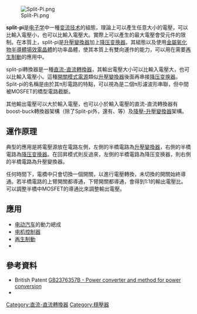 {{No footnotes|time=2020-07-14T14:46:22+00:00}}
[[Image:Split-Pi.png|thumb]]

'''split-pi'''是[[电子学|电子学]]中一種[[变流技术|变流技术]]的組態，理論上可以產生任意大小的電壓，可以比輸入電壓小，也可以比輸入電壓大。實際上可以產生的最大電壓會受元件的限制。在本質上，split-pi是[[升壓變換器|升壓變換器]]加上[[降压变换器|降压变换器]]。其組態以及使用[[金屬氧化物半導體場效電晶體|金屬氧化物半導體場效電晶體]]的功率晶體，使其本質上有雙向運作的能力，可以用在需要[[再生制動|再生制動]]的應用中。

split-pi轉換器是一種[[直流-直流轉換器|直流-直流轉換器]]，其輸出電壓大小可以比輸入電壓大，也可以比輸入電壓小。這種[[開關模式電源|開關模式電源]]類似[[升壓變換器|升壓變換器]]後面再串接[[降压变换器|降压变换器]]。Split-pi的名稱是由於其π形電路的特點，可以視為是二個π形濾波形串聯，但中間被MOSFET的橋型電路截斷。

其他輸出電壓可以大於輸入電壓，也可以小於輸入電壓的直流-直流轉換器有boost-buck轉換器架構（除了Split-pi外，還有{{le|庫克變換器|Ćuk converter}}、{{le|SEPIC|SEPIC}}等）及[[降壓-升壓變換器|降壓-升壓變換器]]架構。

==運作原理==
典型的應用是將電壓源放在電路左側，左側的半橋電路為[[升壓變換器|升壓變換器]]，右側的半橋電路為[[降压变换器|降压变换器]]。在回昇模式則反過來，左側的半橋電路為降压变换器，則右側的半橋電路為升壓變換器。

任何時間下，電橋中只會切換一個開關，以進行電壓轉換，未切換的開關始終導通。若半橋電路的上臂開關都導通，下臂開關都導通，會得到1:1的輸出電壓比。可以調整半橋中MOSFET的導通比來調整輸出電壓。

==應用==
* [[电动汽车|电动汽车]]的動力總成
* [[电机控制器|电机控制器]]
* [[再生制動|再生制動]]
* {{link-de|Zeta變換器|Zeta-Wandler}}

==參考資料==
* British Patent [http://worldwide.espacenet.com/publicationDetails/biblio?CC=GB&NR=2376357 GB2376357B - Power converter and method for power conversion]
* {{cite journal | last1 = Restrepo | first1 = C. |display-authors=etal | year = 2011 | title = A Noninverting Buck–Boost DC–DC Switching Converter With High Efficiency and Wide Bandwidth | url = | journal = IEEE Transactions on Power Electronics | volume = 26 | issue = 9| pages = 2490–2503 | doi = 10.1109/TPEL.2011.2172226 }}
{{Commons category|Boost-buck converters}}
{{Electronic components}}
[[Category:直流-直流轉換器|Category:直流-直流轉換器]]
[[Category:穩壓器|Category:穩壓器]]
